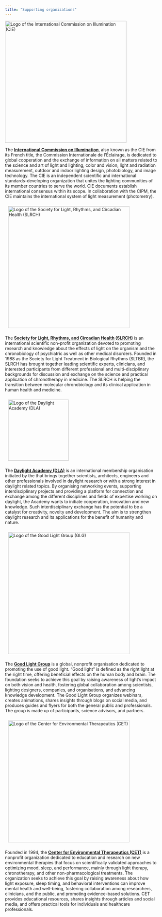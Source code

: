 ```yaml
---
title: "Supporting organizations"
---
```


<a href="https://cie.co.at/" target="_blank">
  <img src="assets/logo-cie.png" alt="Logo of the International Commission on Illumination (CIE)" style="width:300pt;">
</a>

The **[International Commission on Illumination](https://cie.co.at/)**, also known as the CIE from its French title, the Commission Internationale de l'Éclairage, is dedicated to global cooperation and the exchange of information on all matters related to the science and art of light and lighting, color and vision, light and radiation measurement, outdoor and indoor lighting design, photobiology, and image technology. The CIE is an independent scientific and international standards-developing organization that unites the lighting communities of its member countries to serve the world. CIE documents establish international consensus within its scope. In collaboration with the CIPM, the CIE maintains the international system of light measurement (photometry).

<a href="https://slrch.org/" target="_blank">
  <img src="assets/logo-slrch.png" alt="Logo of the Society for Light, Rhythms, and Circadian Health (SLRCH)" style="width:300pt; margin: 10px;">
</a>

The **[Society for Light, Rhythms, and Circadian Health (SLRCH)](https://slrch.org/)** is an international scientific non-profit organization devoted to promoting research and knowledge about the effects of light on the organism and the chronobiology of psychiatric as well as other medical disorders. Founded in 1988 as the Society for Light Treatment in Biological Rhythms (SLTBR), the SLRCH has brought together leading scientific experts, clinicians, and interested participants from different professional and multi-disciplinary backgrounds for discussion and exchange on the science and practical application of chronotherapy in medicine. The SLRCH is helping the transition between molecular chronobiology and its clinical application in human health and medicine.

<a href="https://daylight.academy/" target="_blank">
  <img src="assets/logo-dla.png" alt="Logo of the Daylight Academy (DLA)" style="width:150pt; margin: 10px;">
</a>

The **[Daylight Academy (DLA)](https://daylight.academy/)** is an international membership organisation initiated by the that brings together scientists, architects, engineers and other professionals involved in daylight research or with a strong interest in daylight related topics. By organising networking events, supporting interdisciplinary projects and providing a platform for connection and exchange among the different disciplines and fields of expertise working on daylight, the Academy wants to initiate cooperation, innovation and new knowledge. Such interdisciplinary exchange has the potential to be a catalyst for creativity, novelty and development. The aim is to strengthen daylight research and its applications for the benefit of humanity and nature.

<a href="https://www.goodlightgroup.org/" target="_blank">
  <img src="assets/logo-glg.png" alt="Logo of the Good Light Group (GLG)" style="width:300pt; margin: 10px;">
</a>

The **[Good Light Group](https://www.goodlightgroup.org/)** is a global, nonprofit organisation dedicated to promoting the use of good light. "Good light" is defined as the right light at the right time, offering beneficial effects on the human body and brain. The foundation seeks to achieve this goal by raising awareness of light's impact on both vision and health, fostering global collaboration among scientists, lighting designers, companies, and organisations, and advancing knowledge development. The Good Light Group organizes webinars, creates animations, shares insights through blogs on social media, and produces guides and flyers for both the general public and professionals. The group is made up of participants, science advisors, and partners.

<a href="https://cet.org/" target="_blank">
  <img src="assets/logo-cet.png" alt="Logo of the Center for Environmental Therapeutics (CET)" style="width:300pt; margin: 10px;">
</a>

Founded in 1994, the **[Center for Environmental Therapeutics (CET)](https://cet.org/)** is a nonprofit organization dedicated to education and research on new environmental therapies that focus on scientifically validated approaches to optimizing mood, sleep, and performance, mainly through light therapy, chronotherapy, and other non-pharmacological treatments. The organization seeks to achieve this goal by raising awareness about how light exposure, sleep timing, and behavioral interventions can improve mental health and well-being, fostering collaboration among researchers, clinicians, and the public, and promoting evidence-based solutions. CET provides educational resources, shares insights through articles and social media, and offers practical tools for individuals and healthcare professionals.